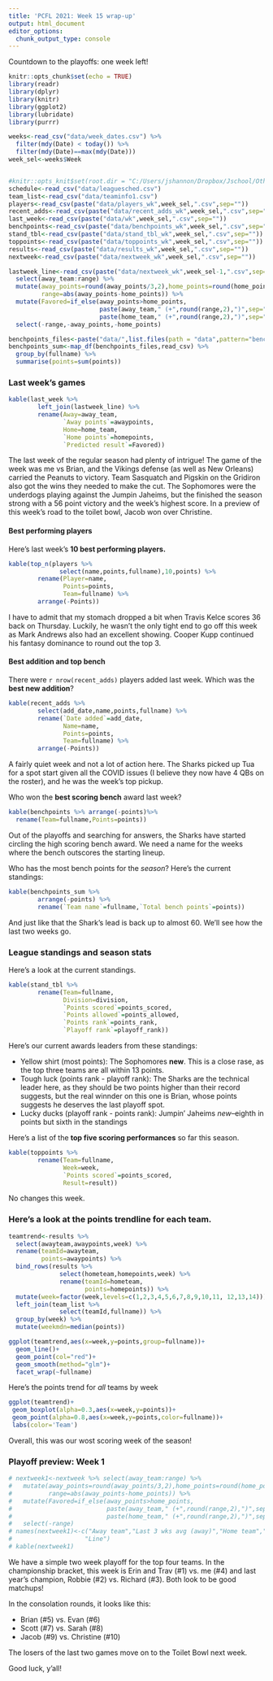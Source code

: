 ```yaml
---
title: 'PCFL 2021: Week 15 wrap-up'
output: html_document
editor_options: 
  chunk_output_type: console
---
```


Countdown to the playoffs: one week left!

```r
knitr::opts_chunk$set(echo = TRUE)
library(readr)
library(dplyr)
library(knitr)
library(ggplot2)
library(lubridate)
library(purrr)

weeks<-read_csv("data/week_dates.csv") %>%
  filter(mdy(Date) < today()) %>%
  filter(mdy(Date)==max(mdy(Date)))
week_sel<-weeks$Week


#knitr::opts_knit$set(root.dir = "C:/Users/jshannon/Dropbox/Jschool/Other/pcfl2020")
schedule<-read_csv("data/leaguesched.csv")
team_list<-read_csv("data/teaminfo1.csv")
players<-read_csv(paste("data/players_wk",week_sel,".csv",sep=""))
recent_adds<-read_csv(paste("data/recent_adds_wk",week_sel,".csv",sep=""))
last_week<-read_csv(paste("data/wk",week_sel,".csv",sep=""))
benchpoints<-read_csv(paste("data/benchpoints_wk",week_sel,".csv",sep=""))
stand_tbl<-read_csv(paste("data/stand_tbl_wk",week_sel,".csv",sep=""))
toppoints<-read_csv(paste("data/toppoints_wk",week_sel,".csv",sep=""))
results<-read_csv(paste("data/results_wk",week_sel,".csv",sep=""))
nextweek<-read_csv(paste("data/nextweek_wk",week_sel,".csv",sep=""))

lastweek_line<-read_csv(paste("data/nextweek_wk",week_sel-1,".csv",sep="")) %>%
  select(away_team:range) %>%
  mutate(away_points=round(away_points/3,2),home_points=round(home_points/3,2),
         range=abs(away_points-home_points)) %>%
  mutate(Favored=if_else(away_points>home_points,
                         paste(away_team," (+",round(range,2),")",sep=""),
                         paste(home_team," (+",round(range,2),")",sep=""))) %>%
  select(-range,-away_points,-home_points)

benchpoints_files<-paste("data/",list.files(path = "data",pattern="benchpoints"),sep="")
benchpoints_sum<-map_df(benchpoints_files,read_csv) %>%
  group_by(fullname) %>%
  summarise(points=sum(points))
```

### Last week's games

```r
kable(last_week %>%
        left_join(lastweek_line) %>%
        rename(Away=away_team,
               `Away points`=awaypoints,
               Home=home_team,
               `Home points`=homepoints,
               `Predicted result`=Favored))
```

The last week of the regular season had plenty of intrigue! The game of the week was me vs Brian, and the Vikings defense (as well as New Orleans) carried the Peanuts to victory. Team Sasquatch and Pigskin on the Gridiron also got the wins they needed to make the cut. The Sophomores were the underdogs playing against the Jumpin Jaheims, but the finished the season strong with a 56 point victory and the week's highest score. In a preview of this week's road to the toilet bowl, Jacob won over Christine.

#### Best performing players

Here's last week's **10 best performing players.** 

```r
kable(top_n(players %>% 
              select(name,points,fullname),10,points) %>%
        rename(Player=name,
               Points=points,
               Team=fullname) %>%
        arrange(-Points))
```

I have to admit that my stomach dropped a bit when Travis Kelce scores 36 back on Thursday. Luckily, he wasn't the only tight end to go off this week as Mark Andrews also had an excellent showing. Cooper Kupp continued his fantasy dominance to round out the top 3.

#### Best addition and top bench
There were `r nrow(recent_adds)` players added last week. Which was the **best new addition**?

```r
kable(recent_adds %>% 
        select(add_date,name,points,fullname) %>%
        rename(`Date added`=add_date,
               Name=name,
               Points=points,
               Team=fullname) %>%
        arrange(-Points))
```

A fairly quiet week and not a lot of action here. The Sharks picked up Tua for a spot start given all the COVID issues (I believe they now have 4 QBs on the roster), and he was the week's top pickup.

Who won the **best scoring bench** award last week?

```r
kable(benchpoints %>% arrange(-points)%>%
  rename(Team=fullname,Points=points)) 
```

Out of the playoffs and searching for answers, the Sharks have started circling the high scoring bench award. We need a name for the weeks where the bench outscores the starting lineup.

Who has the most bench points for the _season_? Here's the current standings:

```r
kable(benchpoints_sum %>% 
        arrange(-points) %>%
        rename(`Team name`=fullname,`Total bench points`=points)) 
```

And just like that the Shark's lead is back up to almost 60. We'll see how the last two weeks go.

### League standings and season stats
Here's a look at the current standings.

```r
kable(stand_tbl %>%
        rename(Team=fullname,
               Division=division,
               `Points scored`=points_scored,
               `Points allowed`=points_allowed,
               `Points rank`=points_rank,
               `Playoff rank`=playoff_rank))
```

Here's our current awards leaders from these standings:

* Yellow shirt (most points): The Sophomores **new**. This is a close rase, as the top three teams are all within 13 points.
* Tough luck (points rank - playoff rank): The Sharks are the technical leader here, as they should be two points higher than their record suggests, but the real winnder on this one is Brian, whose points suggests he deserves the last playoff spot.
* Lucky ducks (playoff rank - points rank): Jumpin' Jaheims *new*--eighth in points but sixth in the standings

Here's a list of the **top five scoring performances** so far this season.

```r
kable(toppoints %>%
        rename(Team=fullname,
               Week=week,
               `Points scored`=points_scored,
               Result=result))
```

No changes this week.

### Here's a look at the **points trendline** for each team.

```r
teamtrend<-results %>%
  select(awayteam,awaypoints,week) %>%
  rename(teamId=awayteam,
         points=awaypoints) %>%
  bind_rows(results %>%
              select(hometeam,homepoints,week) %>%
              rename(teamId=hometeam,
                     points=homepoints)) %>%
  mutate(week=factor(week,levels=c(1,2,3,4,5,6,7,8,9,10,11, 12,13,14))) %>%
  left_join(team_list %>%
              select(teamId,fullname)) %>%
  group_by(week) %>%
  mutate(weekmdn=median(points))

ggplot(teamtrend,aes(x=week,y=points,group=fullname))+
  geom_line()+
  geom_point(col="red")+
  geom_smooth(method="glm")+
  facet_wrap(~fullname)
```

Here's the points trend for *_all_* teams by week

```r
ggplot(teamtrend)+
 geom_boxplot(alpha=0.3,aes(x=week,y=points))+
 geom_point(alpha=0.8,aes(x=week,y=points,color=fullname))+
 labs(color='Team') 
```

Overall, this was our wost scoring week of the season!

### Playoff preview: Week 1

```r
# nextweek1<-nextweek %>% select(away_team:range) %>%
#   mutate(away_points=round(away_points/3,2),home_points=round(home_points/3,2),
#          range=abs(away_points-home_points)) %>%
#   mutate(Favored=if_else(away_points>home_points,
#                          paste(away_team," (+",round(range,2),")",sep=""),
#                          paste(home_team," (+",round(range,2),")",sep=""))) %>%
#   select(-range)
# names(nextweek1)<-c("Away team","Last 3 wks avg (away)","Home team","Last 3 wks avg (home)",
#                    "Line")
# kable(nextweek1)
```

We have a simple two week playoff for the top four teams. In the championship bracket, this week is Erin and Trav (#1) vs. me (#4) and last year's champion, Robbie (#2) vs. Richard (#3). Both look to be good matchups!

In the consolation rounds, it looks like this:

* Brian (#5) vs. Evan (#6)
* Scott (#7) vs. Sarah (#8)
* Jacob (#9) vs. Christine (#10)

The losers of the last two games move on to the Toilet Bowl next week.

Good luck, y'all!
